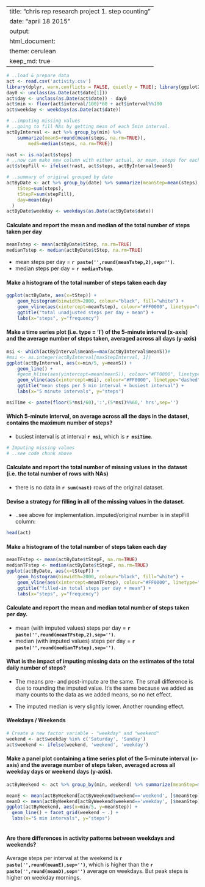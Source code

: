  
---
title: "chris rep research project 1. step counting"
date: "april 18 2015"
output:
  html_document:
    theme: cerulean
    keep_md: true
---
```r
# ..load & prepare data
act <- read.csv('activity.csv')
library(dplyr, warn.conflicts = FALSE, quietly = TRUE); library(ggplot2); 
day0 <- unclass(as.Date(act$date[1]))
act$day <- unclass(as.Date(act$date)) - day0
act$min <- floor(act$interval/100)*60 + act$interval%%100
act$weekday <- weekdays(as.Date(act$date))
```


```r
# ..imputing missing values
# ..going to fill NAs by getting mean of each 5min interval. 
actByInterval <- act %>% group_by(min) %>% 
	summarize(meanS=round(mean(steps, na.rm=TRUE)), 
		medS=median(steps, na.rm=TRUE))

nast <- is.na(act$steps)
# ..now can make new column with either actual, or mean, steps for each interval
act$stepFill <- ifelse(!nast, act$steps, actByInterval$meanS)

# ..summary of original grouped by date
actByDate <- act %>% group_by(date) %>% summarize(meanStep=mean(steps), 
	tStep=sum(steps), 
	tStepF=sum(stepFill), 
	day=mean(day)
  )
actByDate$weekday <- weekdays(as.Date(actByDate$date))
```

#### Calculate and report the mean and median of the total number of steps taken per day

```r
meanTstep <- mean(actByDate$tStep, na.rm=TRUE) 
medianTstep <- median(actByDate$tStep, na.rm=TRUE)
```

* mean steps per day = **`r paste('',round(meanTstep,2),sep='')`**.
* median steps per day = **`r medianTstep`**.

#### Make a histogram of the total number of steps taken each day

```r
ggplot(actByDate, aes(x=tStep)) +
	geom_histogram(binwidth=2000, colour="black", fill="white") +
	geom_vline(aes(xintercept=meanTstep), colour="#FF0000", linetype="dashed", show_guide=TRUE) +
	ggtitle("total unadjusted steps per day + mean") +
	labs(x="steps", y="frequency")
```


#### Make a time series plot (i.e. type = 'l') of the 5-minute interval (x-axis) and the average number of steps taken, averaged across all days (y-axis)

```r

msi <- which(actByInterval$meanS==max(actByInterval$meanS))#
#msi <- as.integer(actByInterval[maxStepInterval, 1])
ggplot(actByInterval, aes(x=min/5, y=meanS)) + 
	geom_line() +
	#geom_hline(aes(yintercept=mean(meanS)), colour="#FF0000", linetype="dashed", show_guide=TRUE) +	
	geom_vline(aes(xintercept=msi), colour="#FF0000", linetype="dashed", show_guide=TRUE) +	
	ggtitle("mean steps per 5 min interval + busiest interval") +
	labs(x="5 minute intervals", y="steps")

msiTime <- paste(floor(5*msi/60),':',(5*msi)%%60,' hrs',sep='')
```

#### Which 5-minute interval, on average across all the days in the dataset, contains the maximum number of steps?

* busiest interval is at interval **`r msi`**, which is **`r msiTime`**.

```r
# Imputing missing values
# ..see code chunk above
```

#### Calculate and report the total number of missing values in the dataset (i.e. the total number of rows with NAs)

* there is no data in **`r sum(nast)`** rows of the original dataset.

#### Devise a strategy for filling in all of the missing values in the dataset.

* ..see above for implementation. imputed/original number is in stepFill column:

```r
head(act)
```

#### Make a histogram of the total number of steps taken each day
```r
meanTFstep <- mean(actByDate$tStepF, na.rm=TRUE)
medianTFstep <- median(actByDate$tStepF, na.rm=TRUE)
ggplot(actByDate, aes(x=tStepF)) +
	geom_histogram(binwidth=2000, colour="black", fill="white") +
	geom_vline(aes(xintercept=meanTFstep), colour="#FF0000", linetype="dashed") +
	ggtitle("filled-in total steps per day + mean") +
	labs(x="steps", y="frequency")
```

#### Calculate and report the mean and median total number of steps taken per day. 

* mean (with imputed values) steps per day = **`r paste('',round(meanTFstep,2),sep='')`**.
* median (with imputed values) steps per day = **`r paste('',round(medianTFstep),sep='')`**.

#### What is the impact of imputing missing data on the estimates of the total daily number of steps?

* The means pre- and post-impute are the same. The small difference is due to rounding the imputed value. It's the same because we added as many counts to the data as we added means, so no net effect.

* The imputed median is very slightly lower. Another rounding effect. 

#### Weekdays / Weekends

```r
# Create a new factor variable - "weekday" and "weekend" 
weekend <- act$weekday %in% c('Saturday', 'Sunday')
act$weekend <- ifelse(weekend, 'weekend', 'weekday')
```

#### Make a panel plot containing a time series plot of the 5-minute interval (x-axis) and the average number of steps taken, averaged across all weekday days or weekend days (y-axis).
```r
actByWeekend <- act %>% group_by(min, weekend) %>% summarize(meanStep=mean(stepFill))

meanE <- mean(actByWeekend[actByWeekend$weekend=='weekend', ]$meanStep)
meanD <- mean(actByWeekend[actByWeekend$weekend=='weekday', ]$meanStep)
ggplot(actByWeekend, aes(x=min/5, y=meanStep)) +
  geom_line() + facet_grid(weekend ~ .) +
  labs(x="5 min intervals", y="steps")
  
```

#### Are there differences in activity patterns between weekdays and weekends?

Average steps per interval at the weekend is **`r paste('',round(meanE),sep='')`**, which is higher than the **`r paste('',round(meanD),sep='')`** average on weekdays. But peak steps is higher on weekday mornings. 



